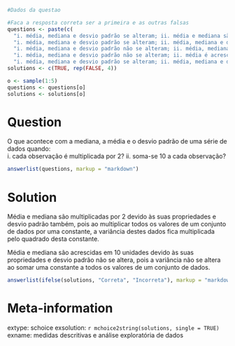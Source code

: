 ```r
#Dados da questao

#Faca a resposta correta ser a primeira e as outras falsas
questions <- paste(c(
  "i. média, mediana e desvio padrão se alteram; ii. média e mediana são acrescidas em 10 unidades e desvio padrão não se altera.",
  "i. média, mediana e desvio padrão se alteram; ii. média, mediana e desvio padrão não se alteram.", 
  "i. média, mediana e desvio padrão não se alteram; ii. média, mediana e desvio são acrescidos em 10 unidades.", 
  "i. média, mediana e desvio padrão não se alteram; ii. média é acrescida em 10 unidades, mediana e desvio padrão não se alteram.", 
  "i. média, mediana e desvio padrão se alteram; ii. média, mediana e desvio padrão se alteram."))
solutions <- c(TRUE, rep(FALSE, 4))

o <- sample(1:5)
questions <- questions[o]
solutions <- solutions[o]
```

Question
========
O que acontece com a mediana, a média e o desvio padrão de uma série de dados quando:  
i. cada observação é multiplicada por 2? ii. soma-se 10 a cada observação?


```r
answerlist(questions, markup = "markdown")
```

Solution
========
Média e mediana são multiplicadas por 2 devido às suas propriedades e desvio padrão também, pois ao multiplicar todos os valores de um conjunto de dados por uma constante, a variância destes dados fica multiplicada pelo quadrado desta constante.

Média e mediana são acrescidas em 10 unidades devido às suas propriedades e desvio padrão não se altera, pois a variância não se altera ao somar uma constante a todos os valores de um conjunto de dados.


```r
answerlist(ifelse(solutions, "Correta", "Incorreta"), markup = "markdown")
```

Meta-information
================
extype: schoice
exsolution: `r mchoice2string(solutions, single = TRUE)`
exname: medidas descritivas e análise exploratória de dados
